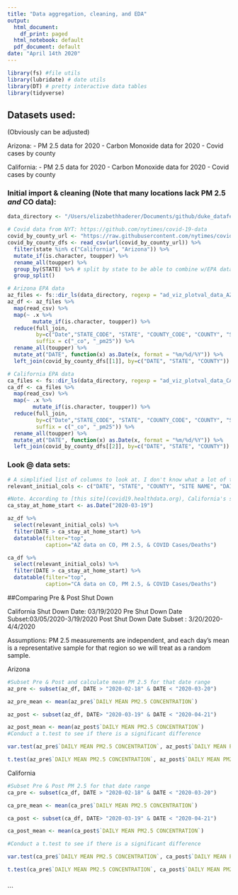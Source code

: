 ```yaml
---
title: "Data aggregation, cleaning, and EDA"
output:
  html_document:
    df_print: paged
  html_notebook: default
  pdf_document: default
date: "April 14th 2020"
---
```


```r
library(fs) #file utils
library(lubridate) # date utils 
library(DT) # pretty interactive data tables
library(tidyverse)
```

## Datasets used: 

(Obviously can be adjusted)

Arizona: 
- PM 2.5 data for 2020 
- Carbon Monoxide data for 2020
- Covid cases by county

California:
- PM 2.5 data for 2020 
- Carbon Monoxide data for 2020
- Covid cases by county

### Initial import & cleaning (Note that many locations lack PM 2.5 *and* CO data): 

```r
data_directory <- "/Users/elizabethhaderer/Documents/github/duke_datafest_covid19/datasets" # change appropriately

# Covid data from NYT: https://github.com/nytimes/covid-19-data 
covid_by_county_url <- "https://raw.githubusercontent.com/nytimes/covid-19-data/master/us-counties.csv"
covid_by_county_dfs <- read_csv(url(covid_by_county_url)) %>% 
  filter(state %in% c("California", "Arizona")) %>% 
  mutate_if(is.character, toupper) %>% 
  rename_all(toupper) %>% 
  group_by(STATE) %>% # split by state to be able to combine w/EPA data more easily 
  group_split()

# Arizona EPA data
az_files <- fs::dir_ls(data_directory, regexp = "ad_viz_plotval_data_AZ*")
az_df <- az_files %>% 
  map(read_csv) %>% 
  map(~ .x %>% 
        mutate_if(is.character, toupper)) %>% 
  reduce(full_join, 
         by=c("Date","STATE_CODE", "STATE", "COUNTY_CODE", "COUNTY", "Site ID", "Site Name", "SITE_LATITUDE", "SITE_LONGITUDE", "CBSA_CODE", "CBSA_NAME"), 
         suffix = c("_co", "_pm25")) %>% 
  rename_all(toupper) %>% 
  mutate_at("DATE", function(x) as.Date(x, format = "%m/%d/%Y")) %>% 
  left_join(covid_by_county_dfs[[1]], by=c("DATE", "STATE", "COUNTY"))

# California EPA data 
ca_files <- fs::dir_ls(data_directory, regexp = "ad_viz_plotval_data_CA*")
ca_df <- ca_files %>% 
  map(read_csv) %>% 
  map(~ .x %>% 
        mutate_if(is.character, toupper)) %>% 
  reduce(full_join, 
         by=c("Date","STATE_CODE", "STATE", "COUNTY_CODE", "COUNTY", "Site ID", "Site Name", "SITE_LATITUDE", "SITE_LONGITUDE", "CBSA_CODE", "CBSA_NAME"), 
         suffix = c("_co", "_pm25")) %>% 
  rename_all(toupper) %>% 
  mutate_at("DATE", function(x) as.Date(x, format = "%m/%d/%Y")) %>% 
  left_join(covid_by_county_dfs[[2]], by=c("DATE", "STATE", "COUNTY"))
```

### Look @ data sets:

```r
# A simplified list of columns to look at. I don't know what a lot of them mean so this is just a guess. 
relevant_initial_cols <- c("DATE", "STATE", "COUNTY", "SITE NAME", "DAILY MAX 8-HOUR CO CONCENTRATION", "DAILY MEAN PM2.5 CONCENTRATION", "CASES", "DEATHS")

#Note. According to [this site](covid19.healthdata.org), California's stay at home order was March 19th, 2020. 
ca_stay_at_home_start <- as.Date("2020-03-19")
```

```r
az_df %>% 
  select(relevant_initial_cols) %>% 
  filter(DATE > ca_stay_at_home_start) %>% 
  datatable(filter="top", 
            caption="AZ data on CO, PM 2.5, & COVID Cases/Deaths")
```

```r
ca_df %>% 
  select(relevant_initial_cols) %>% 
  filter(DATE > ca_stay_at_home_start) %>% 
  datatable(filter="top", 
            caption="CA data on CO, PM 2.5, & COVID Cases/Deaths")
```



##Comparing Pre & Post Shut Down

California Shut Down Date: 03/19/2020
Pre Shut Down Date Subset:03/05/2020-3/19/2020
Post Shut Down Date Subset : 3/20/2020-4/4/2020

Assumptions: PM 2.5 measurements are independent, and each day's mean is a representative sample for that region so we will treat as a random sample.

Arizona

```r
#Subset Pre & Post and calculate mean PM 2.5 for that date range
az_pre <- subset(az_df, DATE > "2020-02-18" & DATE < "2020-03-20")

az_pre_mean <- mean(az_pre$`DAILY MEAN PM2.5 CONCENTRATION`)

az_post <- subset(az_df, DATE> "2020-03-19" & DATE < "2020-04-21")

az_post_mean <- mean(az_post$`DAILY MEAN PM2.5 CONCENTRATION`)
#Conduct a t.test to see if there is a significant difference

var.test(az_pre$`DAILY MEAN PM2.5 CONCENTRATION`, az_post$`DAILY MEAN PM2.5 CONCENTRATION`)

t.test(az_pre$`DAILY MEAN PM2.5 CONCENTRATION`, az_post$`DAILY MEAN PM2.5 CONCENTRATION`, var.equal = FALSE)


```


California
```r
#Subset Pre & Post PM 2.5 for that date range
ca_pre <- subset(ca_df, DATE > "2020-02-18" & DATE < "2020-03-20")

ca_pre_mean <- mean(ca_pre$`DAILY MEAN PM2.5 CONCENTRATION`)

ca_post <- subset(ca_df, DATE> "2020-03-19" & DATE < "2020-04-21")

ca_post_mean <- mean(ca_post$`DAILY MEAN PM2.5 CONCENTRATION`)

#Conduct a t.test to see if there is a significant difference

var.test(ca_pre$`DAILY MEAN PM2.5 CONCENTRATION`, ca_post$`DAILY MEAN PM2.5 CONCENTRATION`)

t.test(ca_pre$`DAILY MEAN PM2.5 CONCENTRATION`, ca_post$`DAILY MEAN PM2.5 CONCENTRATION`, var.equal = FALSE)



```
```